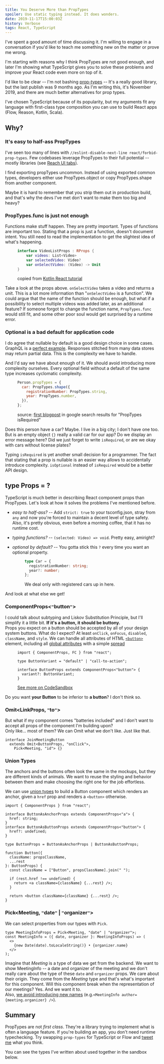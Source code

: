 ```yaml
---
title: You Deserve More than PropTypes
spoiler: Use static typing instead. It does wonders.
date: 2019-11-17T15:00:03Z
history: Verbose
tags: React, TypeScript
---
```


<Epistemic effort>
  I've spent a good amount of time discussing it. I'm willing to engage in a
  conversation if you'd like to teach me something new on the matter or prove me
  wrong.
</Epistemic>

I'm starting with reasons why I think PropTypes are not good enough, and later
I'm showing what TypeScript gives you to solve these problems and
improve your React code even more on top of it.

I'd like to be clear -- I'm not bashing [prop-types](https://www.npmjs.com/package/prop-types) --
It's a really good library, but the last publish was 9 months ago.
As I'm writing this, it's November 2019, and there are much better
alternatives for prop types.

I've chosen TypeScript because of its popularity,
but my arguments fit any language with first-class type composition you
can use to build React apps (Flow,&nbsp;Reason, Kotlin, Scala).

## Why?

### It's easy to half-ass PropTypes

I've seen too many of lines with `//eslint-disable-next-line react/forbid-prop-types`.
Few codebases leverage PropTypes to their full potential -- mostly libraries (see [Reach UI tabs]).

[reach ui tabs]: https://github.com/reach/reach-ui/blob/master/packages/tabs/src/index.js#L68

I find exporting propTypes uncommon.
Instead of using exported common types, developers either use PropTypes.object
or copy PropTypes.shape from another component.

Maybe it is hard to remember that you strip them out in production build,
and that's why the devs I've met don't want to make them too big and heavy?

### PropTypes.func is just not enough

Functions make stuff happen. They are pretty important.
Types of functions are important too.
Stating that a prop is just a function, doesn't document intent.
You still need to read the implementation to get the slightest idea of what's happening.

<figure>

```kt
interface VideoListProps : RProps {
    var videos: List<Video>
    var selectedVideo: Video?
    var onSelectVideo: (Video) -> Unit
}
```

<figcaption>

copied from [Kotlin React tutorial](https://play.kotlinlang.org/hands-on/Building%20Web%20Applications%20with%20React%20and%20Kotlin%20JS/05_Working_Together_Composing_Components)

</figcaption>

</figure>

Take a look at the props above. `onSelectVideo` takes a video and returns a unit.
This is a lot more information than "`onSelectVideo` is a function".
We could argue that the name of the function should be enough,
but what if a possibility to select multiple videos was added later,
as an additional feature?
If someone forgot to change the function name, `PropTypes.func` would still fit,
and some other poor soul would get surprised by a runtime error.

### Optional is a bad default for application code

I do agree that nullable by default is a good design choice in some cases.
GraphQL is a [perfect example].
Responses stitched from many data stores may return partial data.
This is the complexity we have to handle.

And I'd say we have about enough of it. We should avoid introducing more complexity
ourselves. Every optional field without a default of the same type increases
cyclomatic complexity.

[perfect example]: https://github.com/graphql/graphql-spec/issues/63

<figure>

```js
Person.propTypes = {
  car: PropTypes.shape({
    registrationNumber: PropTypes.string,
    year: PropTypes.number,
  }),
};
```

<figcaption>

source: [first blogpost](https://codeburst.io/validating-props-easily-with-react-proptypes-96e80208207)
in google search results for "PropTypes isRequired"

</figcaption>

</figure>

Does this person have a car? Maybe. I live in a big city; I don't have one too.
But is an empty object `{}` really a valid car for our app?
Do we display an error message here? Did we just forget to write `isRequired`, or are we
okay with cars without license plates?

Typing `isRequired` is yet another small decision for a programmer. The fact that stating
that a prop is nullable is an easier way allows to accidentally introduce complexity.
`isOptional` instead of `isRequired` would be a better API design.

## type Props = ?

TypeScript is much better in describing React component props than PropTypes.
Let's look at how it solves the problems I've mentioned before.

- _easy to half-ass?_ -- Add `strict: true` to your tsconfig.json,
  stray from `any` and now you're forced to maintain a decent level of type safety.
  Also, it's pretty obvious, even before a morning coffee, that it has no runtime cost.
- _typing functions?_ -- `(selected: Video) => void`. Pretty easy, amiright?
- _optional by default?_ -- You gotta stick this `?` every time you want an optional property.

  <figure>

  ```ts
  type Car = {
    registrationNumber: string;
    year?: number;
  };
  ```

  <figcaption>We deal only with registered cars up in here.</figcaption>

  </figure>

And look at what else we get!

### ComponentProps<`"`button`"`>

I could talk about subtyping and Liskov Substitution Principle,
but I'll simplify it a little bit.
**If it's a button, it should be buttony.**\
Props you expect on a button should be accepted by all of your design
system buttons. What do I expect?
At least `onClick`, `onFocus`, `disabled`, `className`, and `style`.
We can handle all attributes of HTML [`<button>`](https://developer.mozilla.org/en-US/docs/Web/HTML/Element/button)
element, including all [global attributes](https://developer.mozilla.org/en-US/docs/Web/HTML/Global_attributes)
with a simple [spread](https://reactpatterns.com/#jsx-spread-attributes)

<figure>

```tsx
import { ComponentProps, FC } from "react";

type ButtonVariant = "default" | "call-to-action";

interface ButtonProps extends ComponentProps<"button"> {
  variant?: ButtonVariant;
}
```

<figcaption>

[See more on CodeSandbox](https://codesandbox.io/embed/github/hasparus/componentprops-example/tree/master/)

</figcaption>

</figure>

Do you want **your Button** to be inferior to **a button**? I don't think so.

### Omit<LinkProps, `"`to`"`>

But what if my component comes "batteries included" and I don't want to accept all props
of the component I'm building upon?\
Only like... most of them? We can Omit what we don't like. Just like that.

```tsx
interface JoinMeetingButton
  extends Omit<ButtonProps, "onClick">,
    Pick<Meeting, "id"> {}
```

### Union Types

The anchors and the buttons often look the same in the mockups, but they are different
kinds of animals. We want to reuse the styling and behavior between them and make choosing
the right one for the job effortless.

We can use [union types] to build a Button component which renders an anchor, given a `href`
prop and renders a `<button>` otherwise.

[union types]: https://www.typescriptlang.org/docs/handbook/advanced-types.html#union-types

```tsx
import { ComponentProps } from "react";

interface ButtonAsAnchorProps extends ComponentProps<"a"> {
  href: string;
}
interface ButtonAsButtonProps extends ComponentProps<"button"> {
  href?: undefined;
}

type ButtonProps = ButtonAsAnchorProps | ButtonAsButtonProps;

function Button({
  className: propsClassName,
  ...rest
}: ButtonProps) {
  const className = ["Button", propsClassName].join(" ");

  if (rest.href !== undefined) {
    return <a className={className} {...rest} />;
  }

  return <button className={className} {...rest} />;
}
```

[playroom]: https://github.com/seek-oss/playroom
[jsx in zeplin]: https://blog.zeplin.io/introducing-connected-components-components-in-design-and-code-in-harmony-aa894ed5bd95

### Pick<Meeting, `"`date`"` | `"`organizer`"`>

We can select properties from our types with `Pick`.

```tsx
type MeetingInfoProps = Pick<Meeting, "date" | "organizer">;
const MeetingInfo = ({ date, organizer }: MeetingInfoProps) => (
  <>
    {new Date(date).toLocaleString()} • {organizer.name}
  </>
);
```

Imagine that _Meeting_ is a type of data we get from the backend.
We want to show MeetingInfo -- a date and organizer of the meeting and
we don't really care about the type of these `date` and `organizer` props.
We care about their origin. They come from the _Meeting_ type and that's what's
important for this component. Will this component break when the representation
of our meetings? Yes. And we want it to.\
Also, [we avoid introducing new names] (e.g.`<MeetingInfo author={meeting.organizer} />`).

[we avoid introducing new names]: https://www.swyx.io/writing/how-to-name-things/#not-naming-things-aug-2019-edit

## Summary

PropTypes are not _first class_. They're a library trying to implement what
is often a language feature. If you're building an app, you don't need runtime typechecking.
Try swapping `prop-types` for TypeScript or Flow and
[tweet me](https://twitter.com/hasparus) what you think.

You can see the types I've written about used together in the sandbox below.

<CodesandboxIframe
  src="https://codesandbox.io/embed/github/hasparus/componentprops-omit-tagged-union-button/tree/master/?fontsize=14&hidenavigation=1&runonclick=1"
  title="componentprops-omit-and-tagged-union"
/>
